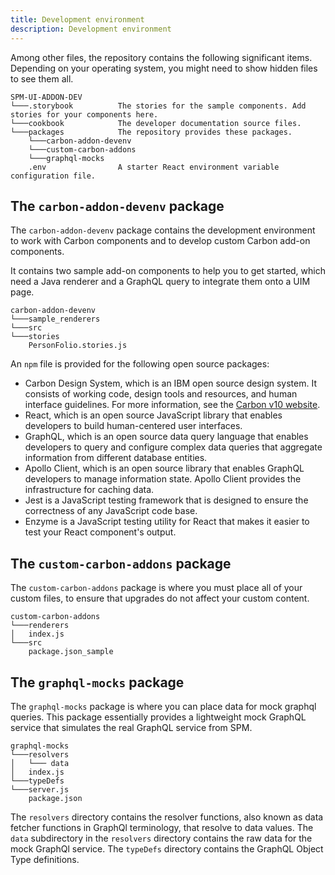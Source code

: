 ```yaml
---
title: Development environment
description: Development environment
---
```


Among other files, the repository contains the following significant items. Depending on your operating system, you might need to show hidden files to see them all.

  ```
  SPM-UI-ADDON-DEV
  └───.storybook          The stories for the sample components. Add stories for your components here.
  └───cookbook            The developer documentation source files.
  └───packages            The repository provides these packages.
      └───carbon-addon-devenv
      └───custom-carbon-addons
      └───graphql-mocks
      .env                A starter React environment variable configuration file.
  ```

## The `carbon-addon-devenv` package

The `carbon-addon-devenv` package contains the development environment to work with Carbon components and to develop custom Carbon add-on components. 

It contains two sample add-on components to help you to get started, which need a Java renderer and a GraphQL query to integrate them onto a UIM page. 

   ```
   carbon-addon-devenv
   └───sample_renderers
   └───src
   └───stories
       PersonFolio.stories.js
   ```

An `npm` file is provided for the following open source packages:

- Carbon Design System, which is an IBM open source design system. It consists of working code, design tools and resources, and human interface guidelines. For more information, see the [Carbon v10 website](https://v10.carbondesignsystem.com/).
- React, which is an open source JavaScript library that enables developers to build human-centered user interfaces.
- GraphQL, which is an open source data query language that enables developers to query and configure complex data queries that aggregate information from different database entities.
- Apollo Client, which is an open source library that enables GraphQL developers to manage information state. Apollo Client provides the infrastructure for caching data.
- Jest is a JavaScript testing framework that is designed to ensure the correctness of any JavaScript code base.
- Enzyme is a JavaScript testing utility for React that makes it easier to test your React component's output.

## The `custom-carbon-addons` package

The `custom-carbon-addons` package is where you must place all of your custom files, to ensure that upgrades do not affect your custom content.

   ```
   custom-carbon-addons
   └───renderers
   │   index.js
   └───src
       package.json_sample

```

## The `graphql-mocks` package

The `graphql-mocks` package is where you can place data for mock graphql queries. This package essentially provides a 
lightweight mock GraphQL service that simulates the real GraphQL service from SPM.

  ```
  graphql-mocks
  └───resolvers
  │   └─── data
  │   index.js
  └───typeDefs
  └───server.js
      package.json
  ```

The `resolvers` directory contains the resolver functions, also known as
data fetcher functions in GraphQl terminology, that resolve to data values. The `data` subdirectory in the `resolvers` directory contains the
raw data for the mock GraphQl service. The `typeDefs` directory contains the GraphQL Object Type definitions.

